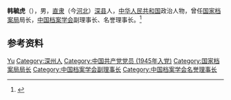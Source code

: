 '''韩毓虎'''（{{bd|1926年|5月|2012年|1月14日|}}），男，[[直隶|直隶]]（今[[河北|河北]]）[[深县|深县]]人，[[中华人民共和国|中华人民共和国]]政治人物，曾任[[国家档案局|国家档案局]]局长，[[中国档案学会|中国档案学会]]副理事长、名誉理事长。<ref>{{Cite web|title=副组长：韩毓虎|url=http://difangzhi.cssn.cn/zzjg/ldjj/zdxz/dyjzgdfzzdxz/201803/t20180329_4940661.shtml|accessdate=2020-12-17|work=中国方志网|archive-date=2021-07-11|archive-url=https://web.archive.org/web/20210711053744/http://difangzhi.cssn.cn/zzjg/ldjj/zdxz/dyjzgdfzzdxz/201803/t20180329_4940661.shtml|dead-url=no}}</ref>

== 参考资料 ==
{{reflist}}

{{中国政治人物小作品}}

{{Authority control}}
{{DEFAULTSORT:Han yuhu}}
[[Category:韩姓|Yu]]
[[Category:深州人|Category:深州人]]
[[Category:中国共产党党员_(1945年入党)|Category:中国共产党党员 (1945年入党)]]
[[Category:国家档案局局长|Category:国家档案局局长]]
[[Category:中国档案学会副理事长|Category:中国档案学会副理事长]]
[[Category:中国档案学会名誉理事长|Category:中国档案学会名誉理事长]]